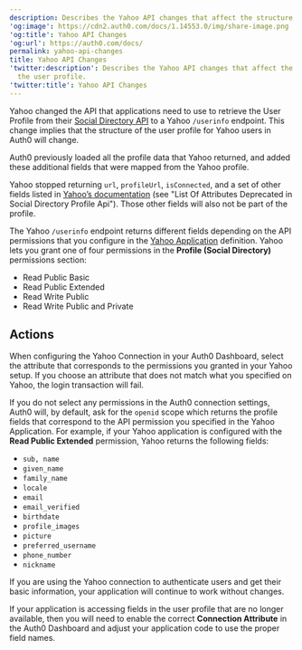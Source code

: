 ```yaml
---
description: Describes the Yahoo API changes that affect the structure of the user profile.
'og:image': https://cdn2.auth0.com/docs/1.14553.0/img/share-image.png
'og:title': Yahoo API Changes
'og:url': https://auth0.com/docs/
permalink: yahoo-api-changes
title: Yahoo API Changes
'twitter:description': Describes the Yahoo API changes that affect the structure of
  the user profile.
'twitter:title': Yahoo API Changes
---
```

Yahoo changed the API that applications need to use to retrieve the User Profile from their [Social Directory API](https://developer.yahoo.com/oauth/social-directory-eol/) to a Yahoo `/userinfo` endpoint. This change implies that the structure of the user profile for Yahoo users in Auth0 will change.

Auth0 previously loaded all the profile data that Yahoo returned, and added these additional fields that were mapped from the Yahoo profile.

Yahoo stopped returning `url`, `profileUrl`, `isConnected`, and a set of other fields listed in [Yahoo’s documentation](https://developer.yahoo.com/oauth/social-directory-eol/) (see "List Of Attributes Deprecated in Social Directory Profile Api"). Those other fields will also not be part of the profile.

The Yahoo `/userinfo` endpoint returns different fields depending on the API permissions that you configure in the [Yahoo Application](https://developer.yahoo.com/apps/) definition. Yahoo lets you grant one of four permissions in the **Profile (Social Directory)** permissions section:

* Read Public Basic
* Read Public Extended
* Read Write Public
* Read Write Public and Private

## Actions

When configuring the Yahoo Connection in your <Tooltip tip="Auth0 Dashboard: Auth0's main product to configure your services." cta="View Glossary" href="/glossary?term=Auth0+Dashboard">Auth0 Dashboard</Tooltip>, select the attribute that corresponds to the permissions you granted in your Yahoo setup. If you choose an attribute that does not match what you specified on Yahoo, the login transaction will fail.

If you do not select any permissions in the Auth0 connection settings, Auth0 will, by default, ask for the `openid` scope which returns the profile fields that correspond to the API permission you specified in the Yahoo Application. For example, if your Yahoo application is configured with the **Read Public Extended** permission, Yahoo returns the following fields:

* `sub, name`
* `given_name`
* `family_name`
* `locale`
* `email`
* `email_verified`
* `birthdate`
* `profile_images`
* `picture`
* `preferred_username`
* `phone_number`
* `nickname`

If you are using the Yahoo connection to authenticate users and get their basic information, your application will continue to work without changes.

If your application is accessing fields in the user profile that are no longer available, then you will need to enable the correct **Connection Attribute** in the Auth0 Dashboard and adjust your application code to use the proper field names.